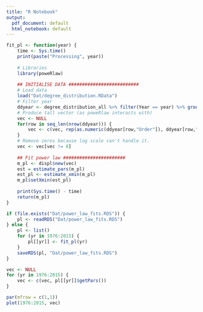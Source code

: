 ```yaml
---
title: "R Notebook"
output:
  pdf_document: default
  html_notebook: default
---
```


```r
fit_pl <- function(year) {
    time <- Sys.time()
    print(paste("Processing", year))
    
    # Libraries
    library(poweRlaw)
    
    ## INITIALISE DATA ##########################
    # Load data
    load("Dat/degree_distribution.RData")
    # Filter year
    ddyear <- degree_distribution_all %>% filter(Year == year) %>% group_by() %>% select(Order, count)
    # Produce tall vector (as poweRlaw interacts with)
    vec <- NULL
    for(row in seq_len(nrow(ddyear))) {
        vec <- c(vec, rep(as.numeric(ddyear[row,"Order"]), ddyear[row,"count"]))
    }
    # Remove zeros because log scale can't handle it. 
    vec <- vec[vec != 0] 
    
    ## Fit power law #######################
    m_pl <- displ$new(vec)
    est = estimate_pars(m_pl)
    est_pl <- estimate_xmin(m_pl)
    m_pl$setXmin(est_pl)
    
    print(Sys.time() - time)
    return(m_pl)
}
```

```r
if (file.exists("Dat/power_law_fits.RDS")) {
    pl <- readRDS("Dat/power_law_fits.RDS")
} else {
    pl <- list()
    for (yr in 1976:2015) {
        pl[[yr]] <- fit_pl(yr)
    }
    saveRDS(pl, "Dat/power_law_fits.RDS")
}
```
```r
vec <- NULL
for (yr in 1976:2015) {
    vec <- c(vec, pl[[yr]]$getPars())
}
```

```r
par(mfrow = c(1,1))
plot(1976:2015, vec)
```

